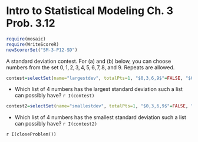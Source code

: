Intro to Statistical Modeling Ch. 3 Prob. 3.12
========================================================
```{r include=FALSE}
require(mosaic)
require(WriteScoreR)
newScorerSet("SM-3-P12-SD")
```

A standard deviation contest.  For (a) and (b) below, you can choose
numbers from the set $0,1,2,3,4,5,6,7,8$, and $9$.  Repeats are
allowed.

```{r include=FALSE}
contest=selectSet(name="largestdev", totalPts=1, "$0,3,6,9$"=FALSE, "$0,0,0,9$"=FALSE, "$0,0,9,9$"=TRUE, "$0,9,9,9$"=FALSE)
```
* Which list of 4 numbers has the largest standard
  deviation such a list can possibly have? `r I(contest)`
  
```{r include=FALSE}
contest2=selectSet(name="smallestdev", totalPts=1, "$0,3,6,9$"=FALSE, "$0,1,2,3$"=FALSE, "$5,5,6,6$"=FALSE, "$9,9,9,9$"=TRUE)
```
* Which list of 4 numbers has the smallest standard
  deviation such a list can possibly have? `r I(contest2)`


`r I(closeProblem())`
